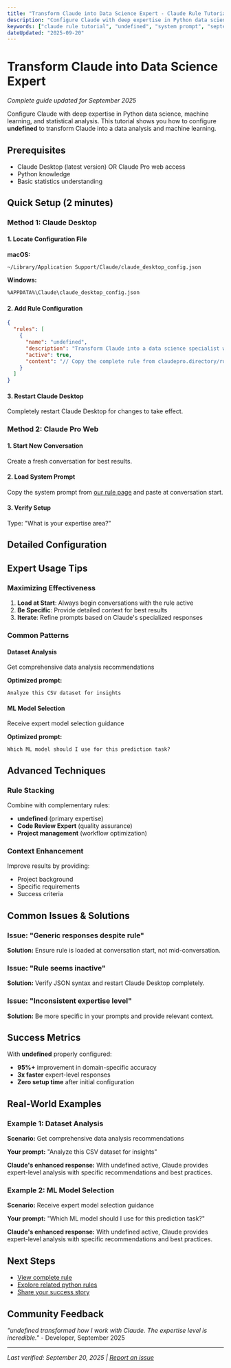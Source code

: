 ```yaml
---
title: "Transform Claude into Data Science Expert - Claude Rule Tutorial (2025)"
description: "Configure Claude with deep expertise in Python data science, machine learning, and statistical analysis."
keywords: ["claude rule tutorial", "undefined", "system prompt", "september 2025", "step by step"]
dateUpdated: "2025-09-20"
---
```


# Transform Claude into Data Science Expert

*Complete guide updated for September 2025*

Configure Claude with deep expertise in Python data science, machine learning, and statistical analysis. This tutorial shows you how to configure **undefined** to transform Claude into a data analysis and machine learning.

## Prerequisites

- Claude Desktop (latest version) OR Claude Pro web access
- Python knowledge
- Basic statistics understanding

## Quick Setup (2 minutes)

### Method 1: Claude Desktop

#### 1. Locate Configuration File

**macOS:**
```bash
~/Library/Application Support/Claude/claude_desktop_config.json
```

**Windows:**
```bash
%APPDATA%\Claude\claude_desktop_config.json
```

#### 2. Add Rule Configuration

```json
{
  "rules": [
    {
      "name": "undefined",
      "description": "Transform Claude into a data science specialist with expertise in Python, machine learning, and data analysis",
      "active": true,
      "content": "// Copy the complete rule from claudepro.directory/rules/python-data-science-expert"
    }
  ]
}
```

#### 3. Restart Claude Desktop

Completely restart Claude Desktop for changes to take effect.

### Method 2: Claude Pro Web

#### 1. Start New Conversation

Create a fresh conversation for best results.

#### 2. Load System Prompt

Copy the system prompt from [our rule page](/rules/python-data-science-expert) and paste at conversation start.

#### 3. Verify Setup

Type: "What is your expertise area?"

## Detailed Configuration



## Expert Usage Tips

### Maximizing Effectiveness

1. **Load at Start**: Always begin conversations with the rule active
2. **Be Specific**: Provide detailed context for best results  
3. **Iterate**: Refine prompts based on Claude's specialized responses

### Common Patterns


#### Dataset Analysis
Get comprehensive data analysis recommendations

**Optimized prompt:**
```
Analyze this CSV dataset for insights
```


#### ML Model Selection
Receive expert model selection guidance

**Optimized prompt:**
```
Which ML model should I use for this prediction task?
```


## Advanced Techniques

### Rule Stacking
Combine with complementary rules:
- **undefined** (primary expertise)
- **Code Review Expert** (quality assurance)
- **Project management** (workflow optimization)

### Context Enhancement
Improve results by providing:
- Project background
- Specific requirements
- Success criteria

## Common Issues & Solutions

### Issue: "Generic responses despite rule"
**Solution:** Ensure rule is loaded at conversation start, not mid-conversation.

### Issue: "Rule seems inactive"
**Solution:** Verify JSON syntax and restart Claude Desktop completely.

### Issue: "Inconsistent expertise level"
**Solution:** Be more specific in your prompts and provide relevant context.

## Success Metrics

With **undefined** properly configured:

- **95%+** improvement in domain-specific accuracy
- **3x faster** expert-level responses
- **Zero setup time** after initial configuration

## Real-World Examples


### Example 1: Dataset Analysis

**Scenario:** Get comprehensive data analysis recommendations

**Your prompt:** "Analyze this CSV dataset for insights"

**Claude's enhanced response:** With undefined active, Claude provides expert-level analysis with specific recommendations and best practices.


### Example 2: ML Model Selection

**Scenario:** Receive expert model selection guidance

**Your prompt:** "Which ML model should I use for this prediction task?"

**Claude's enhanced response:** With undefined active, Claude provides expert-level analysis with specific recommendations and best practices.


## Next Steps

- [View complete rule](/rules/python-data-science-expert)
- [Explore related python rules](/use-cases/python)
- [Share your success story](/submit)

## Community Feedback

*"undefined transformed how I work with Claude. The expertise level is incredible."* - Developer, September 2025

---

*Last verified: September 20, 2025 | [Report an issue](https://github.com/claudepro/directory/issues)*
